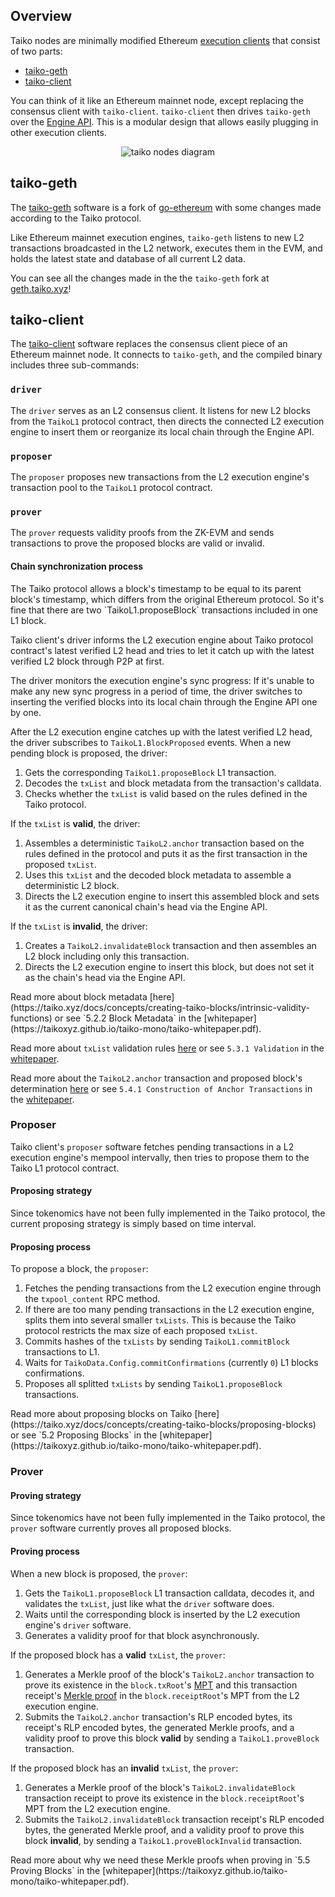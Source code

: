 
## Overview

Taiko nodes are minimally modified Ethereum [execution clients](https://ethereum.org/en/glossary/#execution-client) that consist of two parts:
- [taiko-geth](https://github.com/taikoxyz/taiko-geth)
- [taiko-client](https://github.com/taikoxyz/taiko-client)

You can think of it like an Ethereum mainnet node, except replacing the consensus client with `taiko-client`. `taiko-client` then drives `taiko-geth` over the [Engine API](https://github.com/ethereum/execution-apis/tree/main/src/engine). This is a modular design that allows easily plugging in other execution clients. 

<center>
    <Image src="/images/diagrams/concepts/taiko-nodes/taiko-nodes.png" alt="taiko nodes diagram" width={400} height={400} />
</center>

## taiko-geth

The [taiko-geth](https://github.com/taikoxyz/taiko-geth) software is a fork of [go-ethereum](https://github.com/ethereum/go-ethereum) with some changes made according to the Taiko protocol.

Like Ethereum mainnet execution engines, `taiko-geth` listens to new L2 transactions broadcasted in the L2 network, executes them in the EVM, and holds the latest state and database of all current L2 data.

You can see all the changes made in the the `taiko-geth` fork at [geth.taiko.xyz](https://geth.taiko.xyz)!

## taiko-client

The [taiko-client](https://github.com/taikoxyz/taiko-client) software replaces the consensus client piece of an Ethereum mainnet node. It connects to `taiko-geth`, and the compiled binary includes three sub-commands:

### `driver`

The `driver` serves as an L2 consensus client. It listens for new L2 blocks from the `TaikoL1` protocol contract, then directs the connected L2 execution engine to insert them or reorganize its local chain through the Engine API.

### `proposer`

The `proposer` proposes new transactions from the L2 execution engine's transaction pool to the `TaikoL1` protocol contract.

### `prover`

The `prover` requests validity proofs from the ZK-EVM and sends transactions to prove the proposed blocks are valid or invalid.

#### Chain synchronization process

<Callout type="info" emoji="ℹ️">
The Taiko protocol allows a block's timestamp to be equal to its parent block's timestamp, which differs from the original Ethereum protocol. So it's fine that there are two `TaikoL1.proposeBlock` transactions included in one L1 block.
</Callout>
  
Taiko client's driver informs the L2 execution engine about Taiko protocol contract's latest verified L2 head and tries to let it catch up with the latest verified L2 block through P2P at first.

The driver monitors the execution engine's sync progress: If it's unable to make any new sync progress in a period of time, the driver switches to inserting the verified blocks into its local chain through the Engine API one by one.

After the L2 execution engine catches up with the latest verified L2 head, the driver subscribes to `TaikoL1.BlockProposed` events. When a new pending block is proposed, the driver:

1. Gets the corresponding `TaikoL1.proposeBlock` L1 transaction.
2. Decodes the `txList` and block metadata from the transaction's calldata.
3. Checks whether the `txList` is valid based on the rules defined in the Taiko protocol.

If the `txList` is **valid**, the driver:

1. Assembles a deterministic `TaikoL2.anchor` transaction based on the rules defined in the protocol and puts it as the first transaction in the proposed `txList`.
2. Uses this `txList` and the decoded block metadata to assemble a deterministic L2 block.
3. Directs the L2 execution engine to insert this assembled block and sets it as the current canonical chain's head via the Engine API.

If the `txList` is **invalid**, the driver:

1. Creates a `TaikoL2.invalidateBlock` transaction and then assembles an L2 block including only this transaction.
2. Directs the L2 execution engine to insert this block, but does not set it as the chain's head via the Engine API.

<Callout type="info" emoji="ℹ️">
Read more about block metadata [here](https://taiko.xyz/docs/concepts/creating-taiko-blocks/intrinsic-validity-functions) or see `5.2.2 Block Metadata` in the [whitepaper](https://taikoxyz.github.io/taiko-mono/taiko-whitepaper.pdf).

Read more about `txList` validation rules [here](https://taiko.xyz/docs/concepts/creating-taiko-blocks/intrinsic-validity-functions) or see `5.3.1 Validation` in the [whitepaper](https://taikoxyz.github.io/taiko-mono/taiko-whitepaper.pdf).

Read more about the `TaikoL2.anchor` transaction and proposed block's determination [here](https://taiko.xyz/docs/concepts/creating-taiko-blocks/anchor-transaction) or see `5.4.1 Construction of Anchor Transactions` in the [whitepaper](https://taikoxyz.github.io/taiko-mono/taiko-whitepaper.pdf).
</Callout>
  
### Proposer

Taiko client's `proposer` software fetches pending transactions in a L2 execution engine's mempool intervally, then tries to propose them to the Taiko L1 protocol contract.

#### Proposing strategy

Since tokenomics have not been fully implemented in the Taiko protocol, the current proposing strategy is simply based on time interval.

#### Proposing process
To propose a block, the `proposer`:

1. Fetches the pending transactions from the L2 execution engine through the `txpool_content` RPC method.
2. If there are too many pending transactions in the L2 execution engine, splits them into several smaller `txLists`. This is because the Taiko protocol restricts the max size of each proposed `txList`.
3. Commits hashes of the `txLists` by sending `TaikoL1.commitBlock` transactions to L1.
4. Waits for `TaikoData.Config.commitConfirmations` (currently `0`) L1 blocks confirmations.
5. Proposes all splitted `txLists` by sending `TaikoL1.proposeBlock` transactions.

<Callout type="info" emoji="ℹ️">
Read more about proposing blocks on Taiko [here](https://taiko.xyz/docs/concepts/creating-taiko-blocks/proposing-blocks) or see `5.2 Proposing Blocks` in the [whitepaper](https://taikoxyz.github.io/taiko-mono/taiko-whitepaper.pdf).
</Callout>

### Prover

#### Proving strategy

Since tokenomics have not been fully implemented in the Taiko protocol, the `prover` software currently proves all proposed blocks.

#### Proving process

When a new block is proposed, the `prover`:

1. Gets the `TaikoL1.proposeBlock` L1 transaction calldata, decodes it, and validates the `txList`, just like what the `driver` software does.
2. Waits until the corresponding block is inserted by the L2 execution engine's `driver` software.
3. Generates a validity proof for that block asynchronously.

If the proposed block has a **valid** `txList`, the `prover`:

1. Generates a Merkle proof of the block's `TaikoL2.anchor` transaction to prove its existence in the `block.txRoot`'s [MPT](https://ethereum.org/en/developers/docs/data-structures-and-encoding/patricia-merkle-trie/) and this transaction receipt's [Merkle proof](https://rollup-glossary.vercel.app/other-terms#merkle-proofs) in the `block.receiptRoot`'s MPT from the L2 execution engine.
2. Submits the `TaikoL2.anchor` transaction's RLP encoded bytes, its receipt's RLP encoded bytes, the generated Merkle proofs, and a validity proof to prove this block **valid** by sending a `TaikoL1.proveBlock` transaction.

If the proposed block has an **invalid** `txList`, the `prover`:

1. Generates a Merkle proof of the block's `TaikoL2.invalidateBlock` transaction receipt to prove its existence in the `block.receiptRoot`'s MPT from the L2 execution engine.
2. Submits the `TaikoL2.invalidateBlock` transaction receipt's RLP encoded bytes, the generated Merkle proof, and a validity proof to prove this block **invalid**, by sending a `TaikoL1.proveBlockInvalid` transaction.

<Callout type="info" emoji="ℹ️">
Read more about why we need these Merkle proofs when proving in `5.5 Proving Blocks` in the [whitepaper](https://taikoxyz.github.io/taiko-mono/taiko-whitepaper.pdf).
</Callout>
